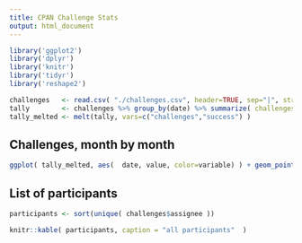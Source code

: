 ```yaml
---
title: CPAN Challenge Stats
output: html_document
---
```


```r
library('ggplot2')
library('dplyr')
library('knitr')
library('tidyr')
library('reshape2')

challenges   <- read.csv( "./challenges.csv", header=TRUE, sep="|", strip.white=TRUE )
tally        <- challenges %>% group_by(date) %>% summarize( challenges = n(), success = sum(done>0) )
tally_melted <- melt(tally, vars=c("challenges","success") )
```

## Challenges, month by month

```r
ggplot( tally_melted, aes(  date, value, color=variable) ) + geom_point()
```

## List of participants

```r
participants <- sort(unique( challenges$assignee ))

knitr::kable( participants, caption = "all participants"  )
```
